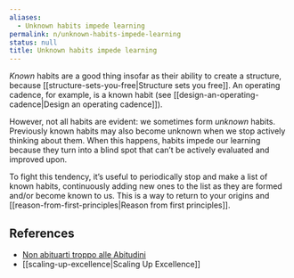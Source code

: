 ```yaml
---
aliases:
  - Unknown habits impede learning
permalink: n/unknown-habits-impede-learning
status: null
title: Unknown habits impede learning
---
```

_Known_ habits are a good thing insofar as their ability to create a structure, because [[structure-sets-you-free|Structure sets you free]]. An operating cadence, for example, is a known habit (see [[design-an-operating-cadence|Design an operating cadence]]).

However, not all habits are evident: we sometimes form _unknown_ habits. Previously known habits may also become unknown when we stop actively thinking about them. When this happens, habits impede our learning because they turn into a blind spot that can’t be actively evaluated and improved upon.

To fight this tendency, it’s useful to periodically stop and make a list of known habits, continuously adding new ones to the list as they are formed and/or become known to us. This is a way to return to your origins and [[reason-from-first-principles|Reason from first principles]].

## References

- [Non abituarti troppo alle Abitudini](https://www.youtube.com/watch?v=3V_6jagxFFw)
- [[scaling-up-excellence|Scaling Up Excellence]]
